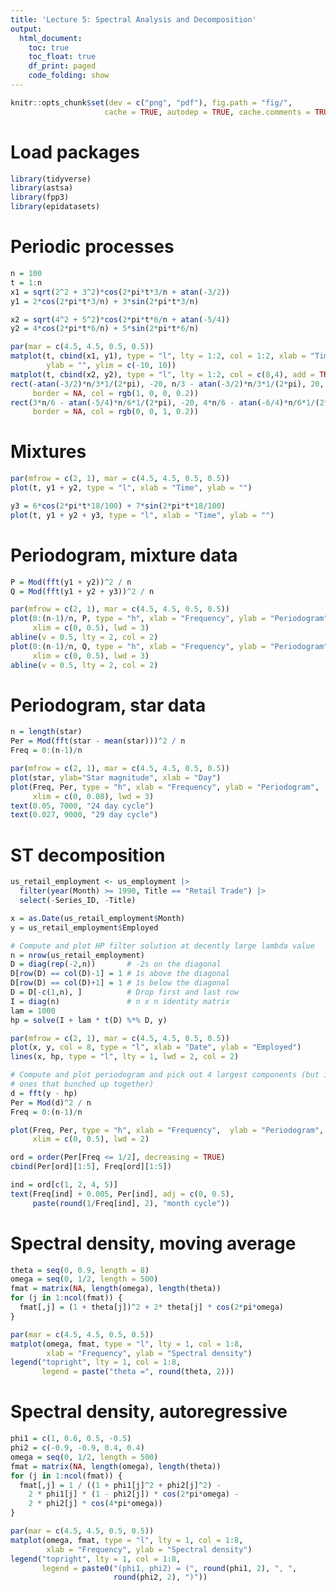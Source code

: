 ```yaml
---
title: 'Lecture 5: Spectral Analysis and Decomposition'
output:
  html_document:
    toc: true
    toc_float: true
    df_print: paged
    code_folding: show
---
```


```r
knitr::opts_chunk$set(dev = c("png", "pdf"), fig.path = "fig/",
                     cache = TRUE, autodep = TRUE, cache.comments = TRUE)
```

# Load packages

```r
library(tidyverse)
library(astsa)
library(fpp3)
library(epidatasets)
```

# Periodic processes

```r
n = 100
t = 1:n
x1 = sqrt(2^2 + 3^2)*cos(2*pi*t*3/n + atan(-3/2))
y1 = 2*cos(2*pi*t*3/n) + 3*sin(2*pi*t*3/n)

x2 = sqrt(4^2 + 5^2)*cos(2*pi*t*6/n + atan(-5/4))
y2 = 4*cos(2*pi*t*6/n) + 5*sin(2*pi*t*6/n)

par(mar = c(4.5, 4.5, 0.5, 0.5))
matplot(t, cbind(x1, y1), type = "l", lty = 1:2, col = 1:2, xlab = "Time",
        ylab = "", ylim = c(-10, 10))
matplot(t, cbind(x2, y2), type = "l", lty = 1:2, col = c(8,4), add = TRUE)
rect(-atan(-3/2)*n/3*1/(2*pi), -20, n/3 - atan(-3/2)*n/3*1/(2*pi), 20,
     border = NA, col = rgb(1, 0, 0, 0.2))
rect(3*n/6 - atan(-5/4)*n/6*1/(2*pi), -20, 4*n/6 - atan(-6/4)*n/6*1/(2*pi), 20,
     border = NA, col = rgb(0, 0, 1, 0.2))
```

# Mixtures

```r
par(mfrow = c(2, 1), mar = c(4.5, 4.5, 0.5, 0.5))
plot(t, y1 + y2, type = "l", xlab = "Time", ylab = "")

y3 = 6*cos(2*pi*t*18/100) + 7*sin(2*pi*t*18/100)
plot(t, y1 + y2 + y3, type = "l", xlab = "Time", ylab = "")
```

# Periodogram, mixture data

```r
P = Mod(fft(y1 + y2))^2 / n
Q = Mod(fft(y1 + y2 + y3))^2 / n

par(mfrow = c(2, 1), mar = c(4.5, 4.5, 0.5, 0.5))
plot(0:(n-1)/n, P, type = "h", xlab = "Frequency", ylab = "Periodogram", 
     xlim = c(0, 0.5), lwd = 3)
abline(v = 0.5, lty = 2, col = 2)
plot(0:(n-1)/n, Q, type = "h", xlab = "Frequency", ylab = "Periodogram",  
     xlim = c(0, 0.5), lwd = 3)
abline(v = 0.5, lty = 2, col = 2)
```

# Periodogram, star data

```r
n = length(star)
Per = Mod(fft(star - mean(star)))^2 / n
Freq = 0:(n-1)/n

par(mfrow = c(2, 1), mar = c(4.5, 4.5, 0.5, 0.5))
plot(star, ylab="Star magnitude", xlab = "Day")
plot(Freq, Per, type = "h", xlab = "Frequency", ylab = "Periodogram",  
     xlim = c(0, 0.08), lwd = 3)
text(0.05, 7000, "24 day cycle")
text(0.027, 9000, "29 day cycle")
```

# ST decomposition

```r
us_retail_employment <- us_employment |>
  filter(year(Month) >= 1990, Title == "Retail Trade") |>
  select(-Series_ID, -Title) 

x = as.Date(us_retail_employment$Month)
y = us_retail_employment$Employed

# Compute and plot HP filter solution at decently large lambda value
n = nrow(us_retail_employment)
D = diag(rep(-2,n))       # -2s on the diagonal
D[row(D) == col(D)-1] = 1 # 1s above the diagonal
D[row(D) == col(D)+1] = 1 # 1s below the diagonal
D = D[-c(1,n), ]          # Drop first and last row
I = diag(n)               # n x n identity matrix
lam = 1000
hp = solve(I + lam * t(D) %*% D, y)

par(mfrow = c(2, 1), mar = c(4.5, 4.5, 0.5, 0.5))
plot(x, y, col = 8, type = "l", xlab = "Date", ylab = "Employed")
lines(x, hp, type = "l", lty = 1, lwd = 2, col = 2)

# Compute and plot periodogram and pick out 4 largest components (but ignoring
# ones that bunched up together)
d = fft(y - hp)
Per = Mod(d)^2 / n
Freq = 0:(n-1)/n

plot(Freq, Per, type = "h", xlab = "Frequency",  ylab = "Periodogram", 
     xlim = c(0, 0.5), lwd = 2)

ord = order(Per[Freq <= 1/2], decreasing = TRUE)
cbind(Per[ord][1:5], Freq[ord][1:5])

ind = ord[c(1, 2, 4, 5)]
text(Freq[ind] + 0.005, Per[ind], adj = c(0, 0.5),
     paste(round(1/Freq[ind], 2), "month cycle"))
```

# Spectral density, moving average

```r
theta = seq(0, 0.9, length = 8)
omega = seq(0, 1/2, length = 500)
fmat = matrix(NA, length(omega), length(theta))
for (j in 1:ncol(fmat)) {
  fmat[,j] = (1 + theta[j])^2 + 2* theta[j] * cos(2*pi*omega)
}

par(mar = c(4.5, 4.5, 0.5, 0.5))
matplot(omega, fmat, type = "l", lty = 1, col = 1:8, 
        xlab = "Frequency", ylab = "Spectral density")
legend("topright", lty = 1, col = 1:8,
       legend = paste("theta =", round(theta, 2)))
```

# Spectral density, autoregressive

```r
phi1 = c(1, 0.6, 0.5, -0.5)
phi2 = c(-0.9, -0.9, 0.4, 0.4)
omega = seq(0, 1/2, length = 500)
fmat = matrix(NA, length(omega), length(theta))
for (j in 1:ncol(fmat)) {
  fmat[,j] = 1 / ((1 + phi1[j]^2 + phi2[j]^2) -
    2 * phi1[j] * (1 - phi2[j]) * cos(2*pi*omega) -
    2 * phi2[j] * cos(4*pi*omega))
}

par(mar = c(4.5, 4.5, 0.5, 0.5))
matplot(omega, fmat, type = "l", lty = 1, col = 1:8, 
        xlab = "Frequency", ylab = "Spectral density")
legend("topright", lty = 1, col = 1:8,
       legend = paste0("(phi1, phi2) = (", round(phi1, 2), ", ", 
                       round(phi2, 2), ")"))
```
